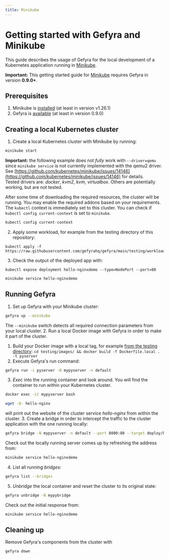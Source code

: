 ```yaml
---
title: Minikube
---
```


# Getting started with Gefyra and Minikube
This guide describes the usage of Gefyra for the local development of a Kubernetes
application running in [Minikube](https://minikube.sigs.k8s.io/).


**Important:** This getting started guide for [Minikube](https://minikube.sigs.k8s.io/) requires Gefyra in version **0.9.0+**.

## Prerequisites
1. Minikube is [installed](https://minikube.sigs.k8s.io/docs/start/) (at least in version v1.26.1)
2. Gefyra is [available](https://gefyra.dev/installation) (at least in version 0.9.0)


## Creating a local Kubernetes cluster
1. Create a local Kubernetes cluster with Minikube by running:  
```bash
minikube start
```  
**Important:** the following example does not _fully_ work with `--driver=qemu` since `minikube service` is not currently 
implemented with the qemu2 driver. See [https://github.com/kubernetes/minikube/issues/14146](https://github.com/kubernetes/minikube/issues/14146) for details.   
Tested drivers are: _docker_, _kvm2_, _kvm_, _virtualbox_. Others are potentially working, but are not tested.

After some time of downloading the required resources, the cluster will be running. You may enable the required 
addons based on your requirements. The `kubectl` context is immediately set to this cluster. You can check if 
`kubectl config current-context` is set to `minikube`.
```sh
kubectl config current-context
```

2. Apply some workload, for example from the testing directory of this repository:  
```
kubectl apply -f https://raw.githubusercontent.com/gefyrahq/gefyra/main/testing/workloads/hello.yaml
```
3. Check the output of the deployed app with:
```
kubectl expose deployment hello-nginxdemo --type=NodePort --port=80
```
```sh
minikube service hello-nginxdemo
```

## Running Gefyra
1. Set up Gefyra with your Minikube cluster:
```sh
gefyra up --minikube
```  
The `--minikube` switch detects all required connection parameters from your local cluster.
2. Run a local Docker image with Gefyra in order to  make it part of the cluster.
   1. Build your Docker image with a local tag, for example [from the testing directory](https://github.com/gefyrahq/gefyra/tree/main/testing):
   `cd testing/images/ && docker build -f Dockerfile.local . -t pyserver`
   2. Execute Gefyra's run command:    
```sh
gefyra run -i pyserver -N mypyserver -n default
```
   3. _Exec_ into the running container and look around. You will find the container to run within your Kubernetes cluster.  
```sh
docker exec -it mypyserver bash
```
```sh
wget -O- hello-nginx
```
 will print out the website of the cluster service _hello-nginx_ from within the cluster.
3. Create a bridge in order to intercept the traffic to the cluster application with the one running locally:    
```sh
gefyra bridge -N mypyserver -n default --port 8000:80 --target deploy/hello-nginxdemo/hello-nginx
``` 
Check out the locally running server comes up by refreshing the address from:
```sh
minikube service hello-nginxdemo
```  
4. List all running _bridges_:  
```sh
gefyra list --bridges
```
5. _Unbridge_ the local container and reset the cluster to its original state: 
```sh
gefyra unbridge -N mypybridge
```
Check out the initial response from: 
```sh
minikube service hello-nginxdemo
```

## Cleaning up
Remove Gefyra's components from the cluster with
```sh
gefyra down
```
